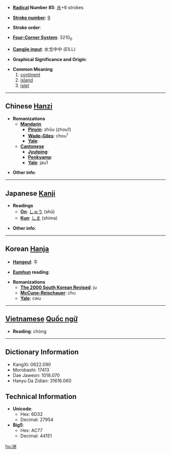 * '''[[Wiktionary:Chinese radical index| Radical]] Number 85''': [[Wiktionary:Chinese radical index 水|水]]+6 strokes

* '''[[Wiktionary:Chinese total strokes index|Stroke number]]''': [[Wiktionary:Chinese total strokes index 9|9]]

* '''Stroke order''': 

* '''[[Wiktionary:Chinese four corner index|Four-Corner System]]''': 3210<sub>0</sub>

* '''[[Wiktionary:Chinese Cangjie index|Cangjie input]]''': 水戈中中 (EILL)

* '''Graphical Significance and Origin''': 

* '''Common Meaning'''
*#[[continent]]
*# [[island]]
*# [[islet]]

----

== Chinese [[Hanzi]] ==

* '''Romanizations'''
** '''[[Mandarin]]'''
*** '''[[Pinyin]]''': zhōu (zhou1)
*** '''[[Wade-Giles]]''': chou<sup>1</sup>
*** '''[[Yale]]''': 
** '''[[Cantonese]]'''
*** '''[[Jyutping]]''':
*** '''[[Penkyamp]]''': 
*** '''[[Yale]]''': jau1

* '''Other info''': 

----

== Japanese [[Kanji]] ==

* '''Readings'''
** '''[[On]]''': [[しゅう]] (shū)
** '''[[Kun]]''': [[しま]] (shima)

* '''Other info''':  

----

== Korean [[Hanja]] ==

* '''[[Hangeul]]''': 주

* '''[[Eumhun]] reading''': 

* '''Romanizations'''
** '''[[The 2000 South Korean Revised Romanization|The 2000 South Korean Revised]]''': ju
** '''[[McCune-Reischauer]]''': chu
** '''[[Yale]]''': cwu


----

== [[Vietnamese]] [[Quốc ngữ]] ==

* '''Reading''': chòng

----

== Dictionary Information ==

* KangXi: 0622.090
* Morobashi: 17413
* Dae Jaweon: 1018.070
* Hanyu Da Zidian: 31616.060

== Technical Information ==

* '''Unicode''':
** Hex: 6D32
** Decimal: 27954
* '''Big5''':
** Hex: AC77
** Decimal: 44151

[[hu:洲]]